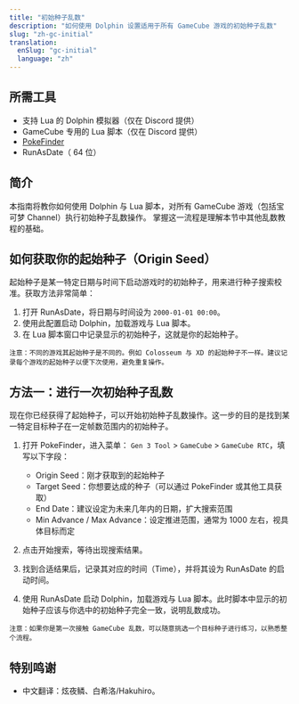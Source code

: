 ```yaml
---
title: "初始种子乱数"
description: "如何使用 Dolphin 设置适用于所有 GameCube 游戏的初始种子乱数"
slug: "zh-gc-initial"
translation:
  enSlug: "gc-initial"
  language: "zh"
---
```


## 所需工具

- 支持 Lua 的 Dolphin 模拟器（仅在 Discord 提供）
- GameCube 专用的 Lua 脚本（仅在 Discord 提供）
- [PokeFinder](/pokefinder)
- RunAsDate（ 64 位）

## 简介

本指南将教你如何使用 Dolphin 与 Lua 脚本，对所有 GameCube 游戏（包括宝可梦 Channel）执行初始种子乱数操作。
掌握这一流程是理解本节中其他乱数教程的基础。

## 如何获取你的起始种子（Origin Seed）

起始种子是某一特定日期与时间下启动游戏时的初始种子，用来进行种子搜索校准。获取方法非常简单：

1. 打开 RunAsDate，将日期与时间设为 `2000-01-01 00:00`。
2. 使用此配置启动 Dolphin，加载游戏与 Lua 脚本。
3. 在 Lua 脚本窗口中记录显示的初始种子，这就是你的起始种子。

```
注意：不同的游戏其起始种子是不同的。例如 Colosseum 与 XD 的起始种子不一样。建议记录每个游戏的起始种子以便下次使用，避免重复操作。
```

## 方法一：进行一次初始种子乱数

现在你已经获得了起始种子，可以开始初始种子乱数操作。这一步的目的是找到某一特定目标种子在一定帧数范围内的初始种子。

1. 打开 PokeFinder，进入菜单：
   `Gen 3 Tool` > `GameCube` > `GameCube RTC`，填写以下字段：

   - Origin Seed：刚才获取到的起始种子
   - Target Seed：你想要达成的种子（可以通过 PokeFinder 或其他工具获取）
   - End Date：建议设定为未来几年内的日期，扩大搜索范围
   - Min Advance / Max Advance：设定推进范围，通常为 1000 左右，视具体目标而定

2. 点击开始搜索，等待出现搜索结果。
3. 找到合适结果后，记录其对应的时间（Time），并将其设为 RunAsDate 的启动时间。
4. 使用 RunAsDate 启动 Dolphin，加载游戏与 Lua 脚本。此时脚本中显示的初始种子应该与你选中的初始种子完全一致，说明乱数成功。

```
注意：如果你是第一次接触 GameCube 乱数，可以随意挑选一个目标种子进行练习，以熟悉整个流程。
```

## 特别鸣谢

- 中文翻译：炫夜鳞、白希洛/Hakuhiro。
